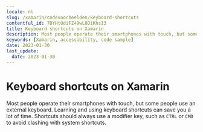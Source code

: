 ```yaml
---
locale: nl
slug: /xamarin/codevoorbeelden/keyboard-shortcuts
contentful_id: 7BYHtOdiFZ49wL8DiKhsI3
title: Keyboard shortcuts on Xamarin
description: Most people operate their smartphones with touch, but some people use an external keyboard.
keywords: [Xamarin, accessibility, code sample]
date: 2023-01-30
last_update:
  date: 2023-01-30
---
```


# Keyboard shortcuts on Xamarin

Most people operate their smartphones with touch, but some people use an external keyboard. Learning and using keyboard shortcuts can save you a lot of time. Shortcuts should always use a modifier key, such as `CTRL` or `CMD` to avoid clashing with system shortcuts.

<CodeSample id="keyboard-shortcuts" framework="xamarin" locale="nl"/>
